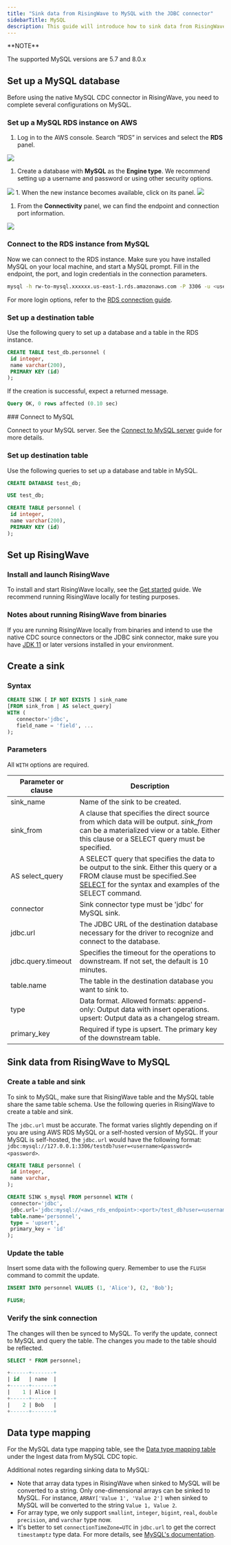 ```yaml
---
title: "Sink data from RisingWave to MySQL with the JDBC connector"
sidebarTitle: MySQL
description: This guide will introduce how to sink data from RisingWave to JDBC-available databases using the JDBC sink connector. MySQL is a commonly used RDS with a JDBC driver and it is available as a cloud database through AWS for easy setup and maintenance. We will show you how to configure MySQL and RisingWave to create a MySQL sink. The configurations for RisingWave when connecting to any JDBC-available database will be the same.
---
```


<Info>
**NOTE**

The supported MySQL versions are 5.7 and 8.0.x
</Info>

## Set up a MySQL database
<Tabs>
   <Tab title="AWS RDS">
Before using the native MySQL CDC connector in RisingWave, you need to complete several configurations on MySQL.

### Set up a MySQL RDS instance on AWS

1. Log in to the AWS console. Search “RDS” in services and select the **RDS** panel.

<Frame>
  <img src="/images/search-rds.png"/>
</Frame>

1. Create a database with **MySQL** as the **Engine type**. We recommend setting up a username and password or using other security options.

<Frame>
  <img src="/images/mysql-config.png"/>
</Frame>
1. When the new instance becomes available, click on its panel.

<Frame>
  <img src="/images/new-panel.png"/>
</Frame>

1. From the **Connectivity** panel, we can find the endpoint and connection port information.

<Frame>
  <img src="/images/connectivity.png"/>
</Frame>

### Connect to the RDS instance from MySQL

Now we can connect to the RDS instance. Make sure you have installed MySQL on your local machine, and start a MySQL prompt. Fill in the endpoint, the port, and login credentials in the connection parameters.

```bash
mysql -h rw-to-mysql.xxxxxx.us-east-1.rds.amazonaws.com -P 3306 -u <username> -p <password>
```

For more login options, refer to the [RDS connection guide](https://docs.aws.amazon.com/AmazonRDS/latest/UserGuide/USER%5FConnectToInstance.html).

### Set up a destination table

Use the following query to set up a database and a table in the RDS instance.

```sql
CREATE TABLE test_db.personnel (
 id integer,
 name varchar(200),
 PRIMARY KEY (id)
);
```

If the creation is successful, expect a returned message.

```sql
Query OK, 0 rows affected (0.10 sec)
```
   </Tab>
   <Tab title="Self-hosted MySQL">
### Connect to MySQL

Connect to your MySQL server. See the [Connect to MySQL server](https://www.mysqltutorial.org/getting-started-with-mysql/connect-to-mysql-server/) guide for more details.

### Set up destination table

Use the following queries to set up a database and table in MySQL.

```sql
CREATE DATABASE test_db;

USE test_db;

CREATE TABLE personnel (
 id integer,
 name varchar(200),
 PRIMARY KEY (id)
);
```
   </Tab>
</Tabs>

## Set up RisingWave

### Install and launch RisingWave

To install and start RisingWave locally, see the [Get started](/docs/current/get-started/) guide. We recommend running RisingWave locally for testing purposes.

### Notes about running RisingWave from binaries
If you are running RisingWave locally from binaries and intend to use the native CDC source connectors or the JDBC sink connector, make sure you have [JDK 11](https://openjdk.org/projects/jdk/11/) or later versions installed in your environment.

## Create a sink

### Syntax

```sql
CREATE SINK [ IF NOT EXISTS ] sink_name
[FROM sink_from | AS select_query]
WITH (
   connector='jdbc',
   field_name = 'field', ...
);
```

### Parameters

All `WITH` options are required.

| Parameter or clause | Description                                                                                                                                                                                                      |
| ------------------- | ---------------------------------------------------------------------------------------------------------------------------------------------------------------------------------------------------------------- |
| sink\_name          | Name of the sink to be created.                                                                                                                                                                                  |
| sink\_from          | A clause that specifies the direct source from which data will be output. _sink\_from_ can be a materialized view or a table. Either this clause or a SELECT query must be specified.                            |
| AS select\_query    | A SELECT query that specifies the data to be output to the sink. Either this query or a FROM clause must be specified.See [SELECT](/docs/current/sql-select/) for the syntax and examples of the SELECT command. |
| connector           | Sink connector type must be 'jdbc' for MySQL sink.                                                                                                                                                               |
| jdbc.url            | The JDBC URL of the destination database necessary for the driver to recognize and connect to the database.                                                                                                      |
| jdbc.query.timeout  | Specifies the timeout for the operations to downstream. If not set, the default is 10 minutes.                                                                                                                   |
| table.name          | The table in the destination database you want to sink to.                                                                                                                                                       |
| type                | Data format. Allowed formats: append-only: Output data with insert operations. upsert: Output data as a changelog stream.                                                                                        |
| primary\_key        | Required if type is upsert. The primary key of the downstream table.                                                                                                                                             |

## Sink data from RisingWave to MySQL

### Create a table and sink

To sink to MySQL, make sure that RisingWave table and the MySQL table share the same table schema. Use the following queries in RisingWave to create a table and sink.

The `jdbc.url` must be accurate. The format varies slightly depending on if you are using AWS RDS MySQL or a self-hosted version of MySQL. If your MySQL is self-hosted, the `jdbc.url` would have the following format: `jdbc:mysql://127.0.0.1:3306/testdb?user=<username>&password=<password>`.

```sql
CREATE TABLE personnel (
 id integer,
 name varchar,
);

CREATE SINK s_mysql FROM personnel WITH (
 connector='jdbc',
 jdbc.url='jdbc:mysql://<aws_rds_endpoint>:<port>/test_db?user=<username>&password=<password>',
 table.name='personnel',
 type = 'upsert',
 primary_key = 'id'
);
```

### Update the table

Insert some data with the following query. Remember to use the `FLUSH` command to commit the update.

```sql
INSERT INTO personnel VALUES (1, 'Alice'), (2, 'Bob');

FLUSH;
```

### Verify the sink connection

The changes will then be synced to MySQL. To verify the update, connect to MySQL and query the table. The changes you made to the table should be reflected.

```sql
SELECT * FROM personnel;

+------+-------+
| id   | name  |
+------+-------+
|    1 | Alice |
+------+-------+
|    2 | Bob   |
+------+-------+
```

## Data type mapping

For the MySQL data type mapping table, see the [Data type mapping table](/docs/current/ingest-from-mysql-cdc/#data-type-mapping) under the Ingest data from MySQL CDC topic.

Additional notes regarding sinking data to MySQL:

* Note that array data types in RisingWave when sinked to MySQL will be converted to a string. Only one-dimensional arrays can be sinked to MySQL. For instance, `ARRAY['Value 1', 'Value 2']` when sinked to MySQL will be converted to the string `Value 1, Value 2`.
* For array type, we only support `smallint`, `integer`, `bigint`, `real`, `double precision`, and `varchar` type now.
* It's better to set `connectionTimeZone=UTC` in `jdbc.url` to get the correct `timestamptz` type data. For more details, see [MySQL's documentation](https://dev.mysql.com/doc/connector-j/en/connector-j-usagenotes-known-issues-limitations.html).
